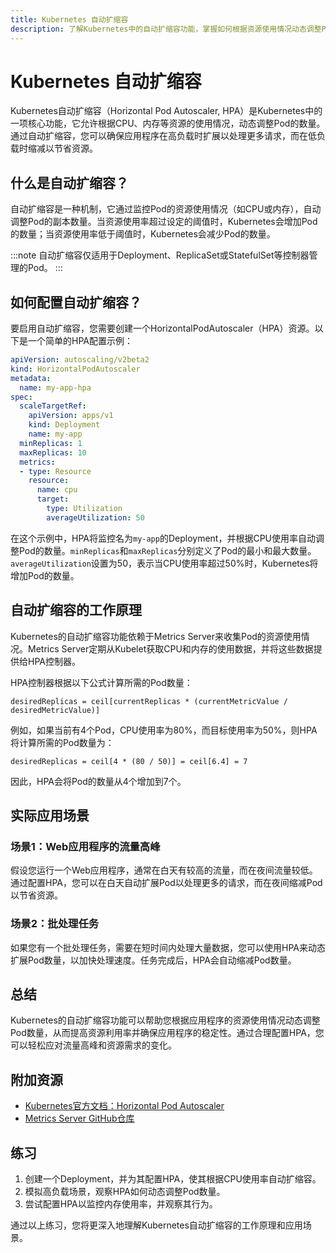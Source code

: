 ```yaml
---
title: Kubernetes 自动扩缩容
description: 了解Kubernetes中的自动扩缩容功能，掌握如何根据资源使用情况动态调整Pod数量。
---
```


# Kubernetes 自动扩缩容

Kubernetes自动扩缩容（Horizontal Pod Autoscaler, HPA）是Kubernetes中的一项核心功能，它允许根据CPU、内存等资源的使用情况，动态调整Pod的数量。通过自动扩缩容，您可以确保应用程序在高负载时扩展以处理更多请求，而在低负载时缩减以节省资源。

## 什么是自动扩缩容？

自动扩缩容是一种机制，它通过监控Pod的资源使用情况（如CPU或内存），自动调整Pod的副本数量。当资源使用率超过设定的阈值时，Kubernetes会增加Pod的数量；当资源使用率低于阈值时，Kubernetes会减少Pod的数量。

:::note
自动扩缩容仅适用于Deployment、ReplicaSet或StatefulSet等控制器管理的Pod。
:::

## 如何配置自动扩缩容？

要启用自动扩缩容，您需要创建一个HorizontalPodAutoscaler（HPA）资源。以下是一个简单的HPA配置示例：

```yaml
apiVersion: autoscaling/v2beta2
kind: HorizontalPodAutoscaler
metadata:
  name: my-app-hpa
spec:
  scaleTargetRef:
    apiVersion: apps/v1
    kind: Deployment
    name: my-app
  minReplicas: 1
  maxReplicas: 10
  metrics:
  - type: Resource
    resource:
      name: cpu
      target:
        type: Utilization
        averageUtilization: 50
```

在这个示例中，HPA将监控名为`my-app`的Deployment，并根据CPU使用率自动调整Pod的数量。`minReplicas`和`maxReplicas`分别定义了Pod的最小和最大数量。`averageUtilization`设置为50，表示当CPU使用率超过50%时，Kubernetes将增加Pod的数量。

## 自动扩缩容的工作原理

Kubernetes的自动扩缩容功能依赖于Metrics Server来收集Pod的资源使用情况。Metrics Server定期从Kubelet获取CPU和内存的使用数据，并将这些数据提供给HPA控制器。

HPA控制器根据以下公式计算所需的Pod数量：

```
desiredReplicas = ceil[currentReplicas * (currentMetricValue / desiredMetricValue)]
```

例如，如果当前有4个Pod，CPU使用率为80%，而目标使用率为50%，则HPA将计算所需的Pod数量为：

```
desiredReplicas = ceil[4 * (80 / 50)] = ceil[6.4] = 7
```

因此，HPA会将Pod的数量从4个增加到7个。

## 实际应用场景

### 场景1：Web应用程序的流量高峰

假设您运行一个Web应用程序，通常在白天有较高的流量，而在夜间流量较低。通过配置HPA，您可以在白天自动扩展Pod以处理更多的请求，而在夜间缩减Pod以节省资源。

### 场景2：批处理任务

如果您有一个批处理任务，需要在短时间内处理大量数据，您可以使用HPA来动态扩展Pod数量，以加快处理速度。任务完成后，HPA会自动缩减Pod数量。

## 总结

Kubernetes的自动扩缩容功能可以帮助您根据应用程序的资源使用情况动态调整Pod数量，从而提高资源利用率并确保应用程序的稳定性。通过合理配置HPA，您可以轻松应对流量高峰和资源需求的变化。

## 附加资源

- [Kubernetes官方文档：Horizontal Pod Autoscaler](https://kubernetes.io/docs/tasks/run-application/horizontal-pod-autoscale/)
- [Metrics Server GitHub仓库](https://github.com/kubernetes-sigs/metrics-server)

## 练习

1. 创建一个Deployment，并为其配置HPA，使其根据CPU使用率自动扩缩容。
2. 模拟高负载场景，观察HPA如何动态调整Pod数量。
3. 尝试配置HPA以监控内存使用率，并观察其行为。

通过以上练习，您将更深入地理解Kubernetes自动扩缩容的工作原理和应用场景。